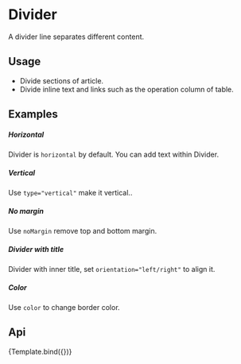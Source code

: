 
<Meta
    title="Design System/Layout/Divider"
    component={KitDivider}
    argTypes={DividerArgTypes}
/>

# Divider

A divider line separates different content.

## Usage
-   Divide sections of article.
-   Divide inline text and links such as the operation column of table.

## Examples

##### Horizontal

Divider is `horizontal` by default. You can add text within Divider.

<CustomCanvas content={Exemples.Horizontal} source={Sources.Horizontal} />

##### Vertical

Use `type="vertical"` make it vertical..


<CustomCanvas content={Exemples.Vertical} source={Sources.Vertical} />

##### No margin

Use `noMargin` remove top and bottom margin.


<CustomCanvas content={Exemples.NoMargin} source={Sources.NoMargin} />

##### Divider with title

Divider with inner title, set `orientation="left/right"` to align it.


<CustomCanvas content={Exemples.WithTitle} source={Sources.WithTitle} />

##### Color

Use `color` to change border color.


<CustomCanvas content={Exemples.Color} source={Sources.Color} />


## Api

<Canvas>
    <Story name="Divider">{Template.bind({})}</Story>
</Canvas>

<Controls story="Divider" />
